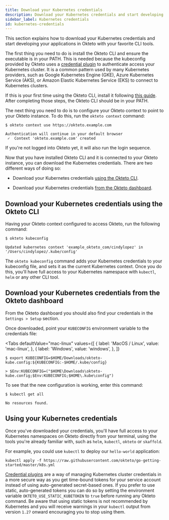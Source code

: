 ```yaml
---
title: Download your Kubernetes credentials
description: Download your Kubernetes credentials and start developing your applications in Okteto
sidebar_label: Kubernetes credentials
id: kubernetes-credentials
---
```



This section explains how to download your Kubernetes credentials and start developing your applications in Okteto with your favorite CLI tools.

The first thing you need to do is install the Okteto CLI and ensure the executable is in your PATH. This is needed because the kubeconfig provided by Okteto uses a [credential plugin](https://kubernetes.io/docs/reference/access-authn-authz/authentication/#client-go-credential-plugins) to authenticate access your Kubernetes cluster. It is a common pattern used by many Kubernetes providers, such as Google Kubernetes Engine (GKE), Azure Kubernetes Service (AKS), or Amazon Elastic Kubernetes Service (EKS) to connect to Kubernetes clusters.

If this is your first time using the Okteto CLI, install it following [this guide](core/using-okteto-cli.mdx). After completing those steps, the Okteto CLI should be in your PATH.

The next thing you need to do is to configure your Okteto context to point to your Okteto instance. To do this, run the `okteto context` command:

```console
$ okteto context use https://okteto.example.com
```

```console
Authentication will continue in your default browser
 ✓  Context 'okteto.example.com' created
```

If you're not logged into Okteto yet, it will also run the login sequence.

Now that you have installed Okteto CLI and it is connected to your Okteto instance, you can download the Kubernetes credentials. There are two different ways of doing so:

- Download your Kubernetes credentials [using the Okteto CLI](#download-your-kubernetes-credentials-using-the-okteto-cli).

- Download your Kubernetes credentials [from the Okteto dashboard](#download-your-kubernetes-credentials-from-the-okteto-cloud-ui).

## Download your Kubernetes credentials using the Okteto CLI

Having your Okteto context configured to access Okteto, run the following command:

```console
$ okteto kubeconfig
```

```console
Updated kubernetes context 'example_okteto_com/cindylopez' in '/Users/cindylopez/.kube/config'
```

The `okteto kubeconfig` command adds your Kubernetes credentials to your kubeconfig file, and sets it as the current Kubernetes context.
Once you do this, you'll have full access to your Kubernetes namespace with `kubectl`, `helm` or any other CLI tool.

## Download your Kubernetes credentials from the Okteto dashboard

From the Okteto dashboard you should also find your credentials in the `Settings > Setup` section.

Once downloaded, point your `KUBECONFIG` environment variable to the credentials file:

<Tabs
  defaultValue="mac-linux"
  values={[
    { label: 'MacOS / Linux', value: 'mac-linux', },
    { label: 'Windows', value: 'windows', },
  ]}
>
<TabItem value="mac-linux">

```console
$ export KUBECONFIG=$HOME/Downloads/okteto-kube.config:${KUBECONFIG:-$HOME/.kube/config}
```

</TabItem>

<TabItem value="windows">

```console
> $Env:KUBECONFIG=("$HOME\Downloads\okteto-kube.config;$Env:KUBECONFIG;$HOME\.kube\config")
```

</TabItem>

</Tabs>

To see that the new configuration is working, enter this command:

```console
$ kubectl get all
```
```console
No resources found.
```

## Using your Kubernetes credentials

Once you've downloaded your credentials, you'll have full access to your Kubernetes namespaces on Okteto directly from your terminal, using the tools you're already familiar with, such as `helm`, `kubectl`, `okteto` or `skaffold`.

For example, you could use `kubectl` to deploy our `hello-world` application:

```terminal
kubectl apply -f https://raw.githubusercontent.com/okteto/go-getting-started/master/k8s.yml
```

[Credential plugins](https://kubernetes.io/docs/reference/access-authn-authz/authentication/#client-go-credential-plugins) are a way of managing Kubernetes cluster credentials in a more secure way as you get time-bound tokens for your service account instead of using auto-generated secret-based ones. If you prefer to use static, auto-generated tokens you can do so by setting the environment variable `OKTETO_USE_STATIC_KUBETOKEN` to `true` before running any Okteto command. Be aware that using static tokens is not recommended by Kubernetes and you will receive warnings in your `kubectl` output from version `1.27` onward encouraging you to stop using them.